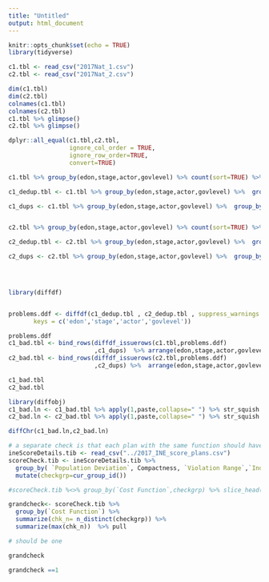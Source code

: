 ```yaml
---
title: "Untitled"
output: html_document
---
```


```r
knitr::opts_chunk$set(echo = TRUE)
library(tidyverse)
```

```r
c1.tbl <- read_csv("2017Nat_1.csv")
c2.tbl <- read_csv("2017Nat_2.csv")
```
```r
dim(c1.tbl)
dim(c2.tbl)
colnames(c1.tbl)
colnames(c2.tbl)
c1.tbl %>% glimpse()
c2.tbl %>% glimpse()

```


```r

dplyr::all_equal(c1.tbl,c2.tbl,
                 ignore_col_order = TRUE,
                 ignore_row_order=TRUE,
                 convert=TRUE)
```

```r
c1.tbl %>% group_by(edon,stage,actor,govlevel) %>% count(sort=TRUE) %>% filter(n>1)

c1_dedup.tbl <- c1.tbl %>% group_by(edon,stage,actor,govlevel) %>%  group_by(edon,stage,actor,govlevel) %>% slice_head(n=1) 

c1_dups <- c1.tbl %>% group_by(edon,stage,actor,govlevel) %>%  group_by(edon,stage,actor,govlevel) %>% slice(-1) 


c2.tbl %>% group_by(edon,stage,actor,govlevel) %>% count(sort=TRUE) %>% filter(n>1)

c2_dedup.tbl <- c2.tbl %>% group_by(edon,stage,actor,govlevel) %>%  group_by(edon,stage,actor,govlevel) %>% slice_head(n=1) 

c2_dups <- c2.tbl %>% group_by(edon,stage,actor,govlevel) %>%  group_by(edon,stage,actor,govlevel) %>% slice(-1) 


 
```


```r
library(diffdf)


problems.ddf <- diffdf(c1_dedup.tbl , c2_dedup.tbl , suppress_warnings = F,
       keys = c('edon','stage','actor','govlevel'))

problems.ddf
c1_bad.tbl <- bind_rows(diffdf_issuerows(c1.tbl,problems.ddf) 
                        ,c1_dups)  %>% arrange(edon,stage,actor,govlevel)
c2_bad.tbl <- bind_rows(diffdf_issuerows(c2.tbl,problems.ddf) 
                        ,c2_dups) %>%  arrange(edon,stage,actor,govlevel)

c1_bad.tbl
c2_bad.tbl
```

```r
library(diffobj)
c1_bad.ln <- c1_bad.tbl %>% apply(1,paste,collapse=" ") %>% str_squish
c2_bad.ln <- c2_bad.tbl %>% apply(1,paste,collapse=" ") %>% str_squish

diffChr(c1_bad.ln,c2_bad.ln)


```

```r
# a separate check is that each plan with the same function should have same subscores
ineScoreDetails.tib <- read_csv("../2017_INE_score_plans.csv")
scoreCheck.tib <- ineScoreDetails.tib %>% 
  group_by( `Population Deviation`, Compactness, `Violation Range`,`Indigenous Districts`, splits) %>% 
  mutate(checkgrp=cur_group_id())

#scoreCheck.tib %<>% group_by(`Cost Function`,checkgrp) %>% slice_head(n=1)

grandcheck<- scoreCheck.tib %>% 
  group_by(`Cost Function`) %>% 
  summarize(chk_n= n_distinct(checkgrp)) %>% 
  summarize(max(chk_n))  %>% pull

# should be one

grandcheck

grandcheck ==1 
```


